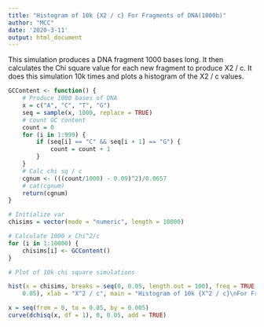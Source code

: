 ```yaml
---
title: "Histogram of 10k {X2 / c} For Fragments of DNA(1000b)"
author: "MCC"
date: '2020-3-11'
output: html_document
---
```



This simulation produces a DNA fragment 1000 bases long. It then calculates the Chi square value for each new fragment to produce X2 / c. It does this simulation 10k times and plots a histogram of the X2 / c values.

```r
GCContent <- function() {
    # Produce 1000 bases of DNA
    x = c("A", "C", "T", "G")
    seq = sample(x, 1000, replace = TRUE)
    # count GC content
    count = 0
    for (i in 1:999) {
        if (seq[i] == "C" && seq[i + 1] == "G") {
            count = count + 1
        }
    }
    # Calc chi sq / c
    cgnum <- (((count/1000) - 0.09)^2)/0.0657
    # cat(cgnum)
    return(cgnum)
}

# Initialize var
chisims = vector(mode = "numeric", length = 10000)

# Calculate 1000 x Chi^2/c
for (i in 1:10000) {
    chisims[i] <- GCContent()
}

# Plot of 10k chi square simulations

hist(x = chisims, breaks = seq(0, 0.05, length.out = 100), freq = TRUE, xlim = c(0, 
    0.05), xlab = "X^2 / c", main = "Histogram of 10k {X^2 / c}\nFor Fragments of DNA(1000b)")

x = seq(from = 0, to = 0.05, by = 0.005)
curve(dchisq(x, df = 1), 0, 0.05, add = TRUE)
```